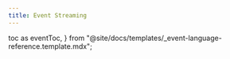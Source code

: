 ```yaml
---
title: Event Streaming
---
```


  toc as eventToc,
} from "@site/docs/templates/_event-language-reference.template.mdx";

<EventTemplate
  codeLang="typescript"
  createCollection={createCollectionSource}
  simplePublish={simplePublishSource}
  simpleSubscribe={simpleSubscribeSource}
  batchPublish={batchPublishSource}
  filterSubscribe={filterSubscribeSource}
/>

